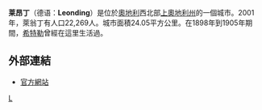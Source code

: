 {{noteTA
|G1=德国地名
}}
{{Infobox City
|chinese_name = 莱昂丁
|official_name = Leonding
|image_flag=
|image_seal=
|image_map =
|mapsize =
|subdivision_type = [[国家|国家]]
|subdivision_name =  [[奧地利|奧地利]]
|leader_title =
|leader_name =
|region=
|departement=
|party=
|mandat=since =
|area_total = 24.05
|population_as_of = 2005-01-01
|population_total = 22,893
|population_density =
|timezone = +1
|latd =
|latm =
|lats =
|latNS =
|longd =
|longm =
|longs =
|longEW =
|website = http://www.leonding.at/
}}
'''莱昂丁'''（德语：'''Leonding'''）是位於[[奧地利|奧地利]]西北部[[上奧地利州|上奧地利州]]的一個城市。2001年，萊翁丁有人口22,269人。城市面積24.05平方公里。在1898年到1905年期間，[[阿道夫·希特勒|希特勒]]曾經在這里生活過。

== 外部連結 ==
{{Commons|Leonding}}
* [http://www.leonding.at 官方網站]

{{Authority control}}
[[Category:上奥地利州城市|L]]